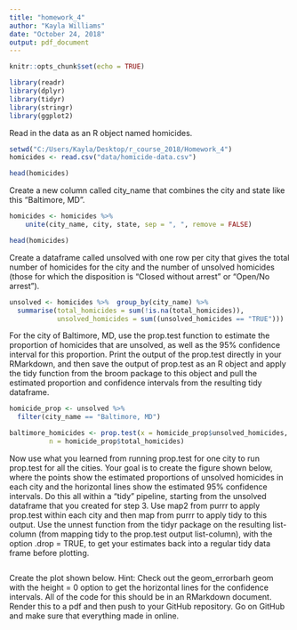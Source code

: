 ```yaml
---
title: "homework_4"
author: "Kayla Williams"
date: "October 24, 2018"
output: pdf_document
---
```


```r
knitr::opts_chunk$set(echo = TRUE)
```

```r
library(readr)
library(dplyr)
library(tidyr)
library(stringr)
library(ggplot2)
```

Read in the data as an R object named homicides.
```r
setwd("C:/Users/Kayla/Desktop/r_course_2018/Homework_4")
homicides <- read.csv("data/homicide-data.csv")

head(homicides)
```


Create a new column called city_name that combines the city and state like this “Baltimore, MD”.

```r
homicides <- homicides %>%
    unite(city_name, city, state, sep = ", ", remove = FALSE)

head(homicides)
```


Create a dataframe called unsolved with one row per city that gives the total number of homicides for the city and the number of unsolved homicides (those for which the disposition is “Closed without arrest” or “Open/No arrest”).

```r
unsolved <- homicides %>%  group_by(city_name) %>% 
  summarise(total_homicides = sum(!is.na(total_homicides)),
            unsolved_homicides = sum((unsolved_homicides == "TRUE")))

```


For the city of Baltimore, MD, use the prop.test function to estimate the proportion of homicides that are unsolved, as well as the 95% confidence interval for this proportion. Print the output of the prop.test directly in your RMarkdown, and then save the output of prop.test as an R object and apply the tidy function from the broom package to this object and pull the estimated proportion and confidence intervals from the resulting tidy dataframe.

```r
homicide_prop <- unsolved %>% 
  filter(city_name == "Baltimore, MD")

baltimore_homicides <- prop.test(x = homicide_prop$unsolved_homicides, 
          n = homicide_prop$total_homicides)
```


Now use what you learned from running prop.test for one city to run prop.test for all the cities. Your goal is to create the figure shown below, where the points show the estimated proportions of unsolved homicides in each city and the horizontal lines show the estimated 95% confidence intervals. Do this all within a “tidy” pipeline, starting from the unsolved dataframe that you created for step 3. Use map2 from purrr to apply prop.test within each city and then map from purrr to apply tidy to this output. Use the unnest function from the tidyr package on the resulting list-column (from mapping tidy to the prop.test output list-column), with the option .drop = TRUE, to get your estimates back into a regular tidy data frame before plotting.

```r

```


Create the plot shown below. Hint: Check out the geom_errorbarh geom with the height = 0 option to get the horizontal lines for the confidence intervals.
All of the code for this should be in an RMarkdown document. Render this to a pdf and then push to your GitHub repository. Go on GitHub and make sure that everything made in online.

```r

```

